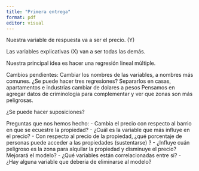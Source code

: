 ```yaml
---
title: "Primera entrega"
format: pdf
editor: visual
---
```


Nuestra variable de respuesta va a ser el precio. (Y)

Las variables explicativas (X) van a ser todas las demás. 

Nuestra principal idea es hacer una regresión lineal múltiple.


Cambios pendientes:
Cambiar los nombres de las variables, a nombres más comunes.  ¿Se puede hacer tres regresiones? Separarlos en casas, apartamentos e industrias
cambiar de dolares a pesos 
Pensamos en agregar datos de criminología  para complementar y ver que zonas son más peligrosas.

¿Se puede hacer suposiciones?

Preguntas que nos hemos hecho:
 - Cambia el precio con respecto al barrio en que se ecuestre la propiedad?
 - ¿Cuál es la variable que más influye en el precio?
 - Con respecto al precio de la propiedad, ¿qué porcentaje de personas puede       acceder a las propiedades (sustentarse) ?
 - ¿Influye cuán peligroso es la zona para alquilar la propiedad y disminuye el     precio? Mejorará el modelo?
 - ¿Qué variables están correlacionadas entre sí?
 - ¿Hay alguna variable que debería de eliminarse al modelo?
